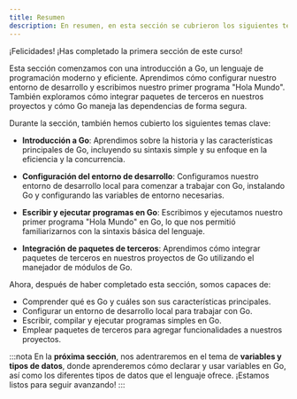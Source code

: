 ```yaml
---
title: Resumen
description: En resumen, en esta sección se cubrieron los siguientes temas.
---
```


¡Felicidades! ¡Has completado la primera sección de este curso!

Esta sección comenzamos con una introducción a Go, un lenguaje de programación moderno y eficiente. Aprendimos cómo configurar nuestro entorno de desarrollo y escribimos nuestro primer programa "Hola Mundo". También exploramos cómo integrar paquetes de terceros en nuestros proyectos y cómo Go maneja las dependencias de forma segura.

Durante la sección, también hemos cubierto los siguientes temas clave:

- **Introducción a Go**: Aprendimos sobre la historia y las características principales de Go, incluyendo su sintaxis simple y su enfoque en la eficiencia y la concurrencia.

- **Configuración del entorno de desarrollo**: Configuramos nuestro entorno de desarrollo local para comenzar a trabajar con Go, instalando Go y configurando las variables de entorno necesarias.

- **Escribir y ejecutar programas en Go**: Escribimos y ejecutamos nuestro primer programa "Hola Mundo" en Go, lo que nos permitió familiarizarnos con la sintaxis básica del lenguaje.

- **Integración de paquetes de terceros**: Aprendimos cómo integrar paquetes de terceros en nuestros proyectos de Go utilizando el manejador de módulos de Go.

Ahora, después de haber completado esta sección, somos capaces de:

- Comprender qué es Go y cuáles son sus características principales.
- Configurar un entorno de desarrollo local para trabajar con Go.
- Escribir, compilar y ejecutar programas simples en Go.
- Emplear paquetes de terceros para agregar funcionalidades a nuestros proyectos.

:::nota
En la **próxima sección**, nos adentraremos en el tema de **variables y tipos de datos**, donde aprenderemos cómo declarar y usar variables en Go, así como los diferentes tipos de datos que el lenguaje ofrece. ¡Estamos listos para seguir avanzando!
:::
